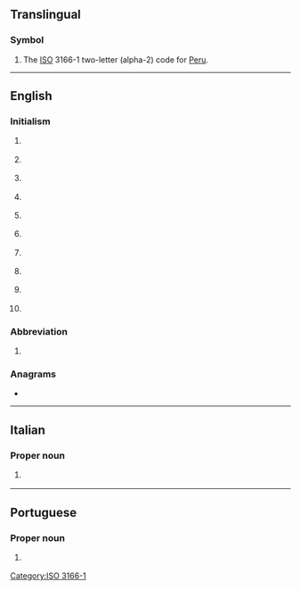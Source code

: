 {{also|Appendix:Variations of "pe"}}
==Translingual==

===Symbol===
{{head|mul|symbol}}

# The [[ISO]] 3166-1 two-letter (alpha-2) code for [[Peru]].

[[Category:ISO 3166-1]]

----

==English==

===Initialism===
{{rfc-header|Initialism}}
{{en-initialism}}

# {{lb|en|business}} {{initialism of|[[professional|Professional]] [[engineer|Engineer]]|lang=en}}
# {{lb|en|education}} {{initialism of|physical education|lang=en}}
# {{lb|en|education}} {{initialism of|preliminary examination|Preliminary Examination|lang=en}}
# {{lb|en|electronics}} {{initialism of|protective earthing|lang=en}}
# {{lb|en|geography}} {{initialism of|Prince Edward Island|lang=en}} {{gloss|A Canadian province}}
# {{lb|en|organic compounds}} {{initialism of|polyethylene|lang=en}}
# {{lb|en|pathology}} {{initialism of|pulmonary embolism|lang=en}}
# {{lb|en|software}} {{initialism of|portable executable|Portable Executable|lang=en}}
# {{lb|en|software}} {{initialism of|[[portable|Portable]] [[edition|Edition]]|lang=en}} {{gloss|usually used for a software version}}
# {{lb|en|software}} {{initialism of|Windows Preinstallation Environment|Preinstallation Environment|lang=en}}

===Abbreviation===
{{rfc-header|Abbreviation}}
{{en-abbr}}

# {{lb|en|geography}} {{abbreviation of|Pernambuco|lang=en}} {{gloss|This is a state of [[Brazil]]}}

===Anagrams===
* {{anagrams|en|EP|ep}}

----

==Italian==

===Proper noun===
{{it-proper noun}}

# {{abbreviation of|Pescara|lang=it}} {{gloss|city in Abruzzo}}

----

==Portuguese==

===Proper noun===
{{pt-proper noun|m}}

# {{abbreviation of|Pernambuco|lang=pt}} {{gloss|Brazilian state}}